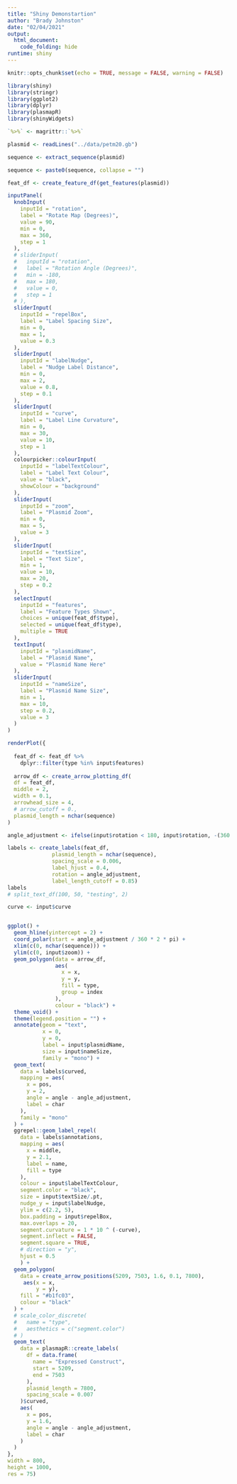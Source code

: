 ```yaml
---
title: "Shiny Demonstartion"
author: "Brady Johnston"
date: "02/04/2021"
output: 
  html_document:
    code_folding: hide
runtime: shiny
---
```


```r
knitr::opts_chunk$set(echo = TRUE, message = FALSE, warning = FALSE)
```


```r
library(shiny)
library(stringr)
library(ggplot2)
library(dplyr)
library(plasmapR)
library(shinyWidgets)

`%>%` <- magrittr::`%>%`

plasmid <- readLines("../data/petm20.gb")

sequence <- extract_sequence(plasmid)

sequence <- paste0(sequence, collapse = "")

feat_df <- create_feature_df(get_features(plasmid))
```


```r
inputPanel(
  knobInput(
    inputId = "rotation", 
    label = "Rotate Map (Degrees)", 
    value = 90, 
    min = 0, 
    max = 360, 
    step = 1
  ),
  # sliderInput(
  #   inputId = "rotation", 
  #   label = "Rotation Angle (Degrees)", 
  #   min = -180, 
  #   max = 180, 
  #   value = 0, 
  #   step = 1
  # ), 
  sliderInput(
    inputId = "repelBox", 
    label = "Label Spacing Size", 
    min = 0, 
    max = 1, 
    value = 0.3
  ), 
  sliderInput(
    inputId = "labelNudge", 
    label = "Nudge Label Distance", 
    min = 0, 
    max = 2, 
    value = 0.8, 
    step = 0.1
  ), 
  sliderInput(
    inputId = "curve", 
    label = "Label Line Curvature", 
    min = 0, 
    max = 30, 
    value = 10, 
    step = 1
  ), 
  colourpicker::colourInput(
    inputId = "labelTextColour", 
    label = "Label Text Colour", 
    value = "black", 
    showColour = "background"
  ), 
  sliderInput(
    inputId = "zoom", 
    label = "Plasmid Zoom", 
    min = 0, 
    max = 5, 
    value = 3
  ), 
  sliderInput(
    inputId = "textSize", 
    label = "Text Size", 
    min = 1, 
    value = 10,
    max = 20, 
    step = 0.2
  ), 
  selectInput(
    inputId = "features", 
    label = "Feature Types Shown", 
    choices = unique(feat_df$type), 
    selected = unique(feat_df$type), 
    multiple = TRUE
  ), 
  textInput(
    inputId = "plasmidName", 
    label = "Plasmid Name", 
    value = "Plasmid Name Here"
  ), 
  sliderInput(
    inputId = "nameSize", 
    label = "Plasmid Name Size", 
    min = 1, 
    max = 10, 
    step = 0.2, 
    value = 3
  )
)
```


```r

renderPlot({
  
  feat_df <- feat_df %>% 
    dplyr::filter(type %in% input$features)
  
  arrow_df <- create_arrow_plotting_df(
  df = feat_df,
  middle = 2,
  width = 0.1,
  arrowhead_size = 4,
  # arrow_cutoff = 0.,
  plasmid_length = nchar(sequence)
)

angle_adjustment <- ifelse(input$rotation < 180, input$rotation, -(360 - input$rotation))

labels <- create_labels(feat_df,
              plasmid_length = nchar(sequence),
              spacing_scale = 0.006,
              label_hjust = 0.4,
              rotation = angle_adjustment,
              label_length_cutoff = 0.85)
labels
# split_text_df(100, 50, "testing", 2)

curve <- input$curve


ggplot() +
  geom_hline(yintercept = 2) +
  coord_polar(start = angle_adjustment / 360 * 2 * pi) +
  xlim(c(0, nchar(sequence))) +
  ylim(c(0, input$zoom)) +
  geom_polygon(data = arrow_df,
               aes(
                 x = x,
                 y = y,
                 fill = type,
                 group = index
               ),
               colour = "black") +
  theme_void() +
  theme(legend.position = "") +
  annotate(geom = "text",
           x = 0,
           y = 0,
           label = input$plasmidName,
           size = input$nameSize,
           family = "mono") +
  geom_text(
    data = labels$curved,
    mapping = aes(
      x = pos,
      y = 2,
      angle = angle - angle_adjustment,
      label = char
    ),
    family = "mono"
  ) +
  ggrepel::geom_label_repel(
    data = labels$annotations,
    mapping = aes(
      x = middle,
      y = 2.1,
      label = name, 
      fill = type
    ),
    colour = input$labelTextColour,
    segment.color = "black",
    size = input$textSize/.pt,
    nudge_y = input$labelNudge,
    ylim = c(2.2, 5),
    box.padding = input$repelBox,
    max.overlaps = 20,
    segment.curvature = 1 * 10 ^ (-curve),
    segment.inflect = FALSE,
    segment.square = TRUE,
    # direction = "y",
    hjust = 0.5
    ) +
  geom_polygon(
    data = create_arrow_positions(5209, 7503, 1.6, 0.1, 7800),
     aes(x = x,
         y = y),
    fill = "#b1fc03",
    colour = "black"
  ) +
  # scale_color_discrete(
  #   name = "type", 
  #   aesthetics = c("segment.color")
  # )
  geom_text(
    data = plasmapR::create_labels(
      df = data.frame(
        name = "Expressed Construct",
        start = 5209,
        end = 7503
      ),
      plasmid_length = 7800,
      spacing_scale = 0.007
    )$curved,
    aes(
      x = pos,
      y = 1.6,
      angle = angle - angle_adjustment,
      label = char
    )
  )
}, 
width = 800, 
height = 1000, 
res = 75)
```


